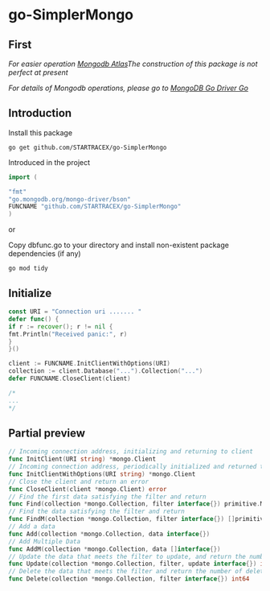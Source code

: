 # go-SimplerMongo

## First

_For easier operation [Mongodb Atlas](https://www.mongodb.com/atlas)The construction of this package is not perfect at present_

_For details of Mongodb operations, please go to [MongoDB Go Driver Go](https://www.mongodb.com/docs/drivers/go/v1.8/)_

## Introduction

Install this package

```shell copy
go get github.com/STARTRACEX/go-SimplerMongo
```

Introduced in the project

```go copy
import (

"fmt"
"go.mongodb.org/mongo-driver/bson"
FUNCNAME "github.com/STARTRACEX/go-SimplerMongo"
)
```

or

Copy dbfunc.go to your directory and install non-existent package dependencies (if any)

```shell copy
go mod tidy
```

## Initialize

```go
const URI = "Connection uri ....... "
defer func() {
if r := recover(); r != nil {
fmt.Println("Received panic:", r)
}
}()

client := FUNCNAME.InitClientWithOptions(URI)
collection := client.Database("...").Collection("...")
defer FUNCNAME.CloseClient(client)

/*
...
*/
```

## Partial preview

```go
// Incoming connection address, initializing and returning to client
func InitClient(URI string) *mongo.Client
// Incoming connection address, periodically initialized and returned to the client
func InitClientWithOptions(URI string) *mongo.Client
// Close the client and return an error
func CloseClient(client *mongo.Client) error
// Find the first data satisfying the filter and return
func Find(collection *mongo.Collection, filter interface{}) primitive.M
// Find the data satisfying the filter and return
func FindM(collection *mongo.Collection, filter interface{}) []primitive.M
// Add a data
func Add(collection *mongo.Collection, data interface{})
// Add Multiple Data
func AddM(collection *mongo.Collection, data []interface{})
// Update the data that meets the filter to update, and return the number of modifications
func Update(collection *mongo.Collection, filter, update interface{}) int64
// Delete the data that meets the filter and return the number of deletions
func Delete(collection *mongo.Collection, filter interface{}) int64
```
